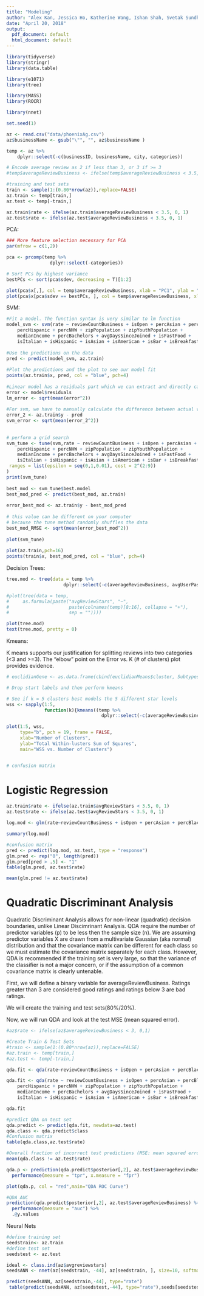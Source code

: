 ```yaml
---
title: "Modeling"
author: "Alex Kan, Jessica Ho, Katherine Wang, Ishan Shah, Svetak Sundhar"
date: "April 20, 2018"
output:
  pdf_document: default
  html_document: default
---
```


```r
library(tidyverse)
library(stringr)
library(data.table)

library(e1071)
library(tree)

library(MASS)
library(ROCR)

library(nnet)

set.seed(1)
```

```r
az <- read.csv("data/phoenixAg.csv")
az$businessName <- gsub("\"", "", az$businessName )

temp <- az %>% 
    dplyr::select(-c(businessID, businessName, city, categories))

# Encode average review as 2 if less than 3, or 3 if >= 3 
#temp$averageReviewBusiness <- ifelse(temp$averageReviewBusiness < 3.5, 0, 1)

#training and test sets
train <- sample(1:(0.80*nrow(az)),replace=FALSE) 
az.train <- temp[train,]
az.test <- temp[-train,]

az.train$rate <- ifelse(az.train$averageReviewBusiness < 3.5, 0, 1)
az.test$rate <- ifelse(az.test$averageReviewBusiness < 3.5, 0, 1)
```

PCA:
```r

### More feature selection necessary for PCA 
par(mfrow = c(1,2))

pca <- prcomp(temp %>% 
                dplyr::select(-categories))

# Sort PCs by highest variance 
bestPCs <- sort(pca$sdev, decreasing = T)[1:2]

plot(pca$x[,], col = temp$averageReviewBusiness, xlab = "PC1", ylab = "PC2", main = "All PCs")
plot(pca$x[pca$sdev == bestPCs, ], col = temp$averageReviewBusiness, xlab = "PC1", ylab = "PC2", main = "Two Highest Variance")

```

SVM: 
```r
#Fit a model. The function syntax is very similar to lm function
model_svm <- svm(rate ~ reviewCountBusiness + isOpen + percAsian + percBlack + 
    percHispanic + percNHW + zipPopulation + zipYouthPopulation + 
    medianIncome + percBachelors + avgDaysSinceJoined + isFastFood + 
    isItalian + isHispanic + isAsian + isAmerican + isBar + isBreakfast , az.train)
 
#Use the predictions on the data
pred <- predict(model_svm, az.train)
 
#Plot the predictions and the plot to see our model fit
points(az.train$x, pred, col = "blue", pch=4)
 
#Linear model has a residuals part which we can extract and directly calculate rmse
error <- model$residuals 
lm_error <- sqrt(mean(error^2)) 
 
#For svm, we have to manually calculate the difference between actual values (train$y) with our predictions (pred)
error_2 <- az.train$y - pred
svm_error <- sqrt(mean(error_2^2)) 
 
 
# perform a grid search
svm_tune <- tune(svm,rate ~ reviewCountBusiness + isOpen + percAsian + percBlack + 
    percHispanic + percNHW + zipPopulation + zipYouthPopulation + 
    medianIncome + percBachelors + avgDaysSinceJoined + isFastFood + 
    isItalian + isHispanic + isAsian + isAmerican + isBar + isBreakfast , data = az.train,
 ranges = list(epsilon = seq(0,1,0.01), cost = 2^(2:9))
)
print(svm_tune)
 
best_mod <- svm_tune$best.model
best_mod_pred <- predict(best_mod, az.train) 
 
error_best_mod <- az.train$y - best_mod_pred 
 
# this value can be different on your computer
# because the tune method randomly shuffles the data
best_mod_RMSE <- sqrt(mean(error_best_mod^2)) 
 
plot(svm_tune)
 
plot(az.train,pch=16)
points(train$x, best_mod_pred, col = "blue", pch=4)

```

Decision Trees: 
```r
tree.mod <- tree(data = temp %>% 
                     dplyr::select(-c(averageReviewBusiness, avgUserPastReview, categories)), avgReviewStars ~.)

#plot(tree(data = temp,
#     as.formula(paste("avgReviewStars", "~",
#                      paste(colnames(temp)[8:16], collapse = "+"),
#                      sep = ""))))

plot(tree.mod)
text(tree.mod, pretty = 0)
```

Kmeans: 

K means supports our justification for splitting reviews into two categories (<3 and >=3). The "elbow" point on the Error vs. K (# of clusters) plot provides evidence.
```r
# euclidianGene <- as.data.frame(cbind(euclidianMeans$cluster, Subtypes))

# Drop start labels and then perform kmeans 

# See if k = 5 clusters best models the 5 different star levels
wss <- sapply(1:5, 
              function(k){kmeans((temp %>% 
                                   dplyr::select(-c(averageReviewBusiness, categories))), k, nstart = 25)$tot.withinss})

plot(1:5, wss,
     type="b", pch = 19, frame = FALSE, 
     xlab="Number of Clusters",
     ylab="Total Within-lusters Sum of Squares",
     main="WSS vs. Number of Clusters")


# confusion matrix 
```

# Logistic Regression

```r
az.train$rate <- ifelse(az.train$avgReviewStars < 3.5, 0, 1)
az.test$rate <- ifelse(az.test$avgReviewStars < 3.5, 0, 1)

log.mod <- glm(rate~reviewCountBusiness + isOpen + percAsian + percBlack + percHispanic + percNHW + zipPopulation + zipYouthPopulation + medianIncome + percBachelors + avgDaysSinceJoined + isFastFood + isItalian + isHispanic + isAsian + isAmerican + isBar + isBreakfast, data = az.train, family = binomial)

summary(log.mod)

#confusion matrix
pred <- predict(log.mod, az.test, type = "response")
glm.pred <- rep("0", length(pred))
glm.pred[pred > .5] <- "1"
table(glm.pred, az.test$rate)

mean(glm.pred != az.test$rate)
```

# Quadratic Discriminant Analysis

Quadratic Discriminant Analysis allows for non-linear (quadratic) decision boundaries, unlike Linear Discimrinant Analysis. QDA require the number of predictor variables (p) to be less then the sample size (n). We are assuming predictor variables X are drawn from a multivariate Gaussian (aka normal) distribution and that the covariance matrix can be different for each class so we must estimate the covariance matrix separately for each class. However, QDA is recommended if the training set is very large, so that the variance of the classifier is not a major concern, or if the assumption of a common covariance matrix is clearly untenable.

First, we will define a binary variable for averageReviewBusiness. Ratings greater than 3 are considered good ratings and ratings below 3 are bad ratings.

We will create the training and test sets(80%/20%).

Now, we will run QDA and look at the test MSE (mean squared error).
```r
#az$rate <- ifelse(az$averageReviewBusiness < 3, 0,1)

#Create Train & Test Sets
#train <- sample(1:(0.80*nrow(az)),replace=FALSE)
#az.train <- temp[train,]
#az.test <- temp[-train,]
```

```r
qda.fit <- qda(rate~reviewCountBusiness + isOpen + percAsian + percBlack + percHispanic + percNHW + zipPopulation + zipYouthPopulation + medianIncome + percBachelors + avgDaysSinceJoined + isFastFood + isItalian + isHispanic + isAsian + isAmerican + isBar + isBreakfast, data = az.train)

qda.fit <- qda(rate ~ reviewCountBusiness + isOpen + percAsian + percBlack + 
    percHispanic + percNHW + zipPopulation + zipYouthPopulation + 
    medianIncome + percBachelors + avgDaysSinceJoined + isFastFood + 
    isItalian + isHispanic + isAsian + isAmerican + isBar + isBreakfast, data = az.train)

qda.fit

#predict QDA on test set
qda.predict <- predict(qda.fit, newdata=az.test)
qda.class <- qda.predict$class
#Confusion matrix
table(qda.class,az.test$rate)

#Overall fraction of incorrect test predictions (MSE: mean squared error)
mean(qda.class != az.test$rate)
```

```r
qda.p <- prediction(qda.predict$posterior[,2], az.test$averageReviewBusiness) %>%
  performance(measure = "tpr", x.measure = "fpr")

plot(qda.p, col = "red",main="QDA ROC Curve")

#QDA AUC
prediction(qda.predict$posterior[,2], az.test$averageReviewBusiness) %>%
  performance(measure = "auc") %>%
  .@y.values
```


Neural Nets

```r
#define training set
seedstrain<- az.train
#define test set
seedstest <- az.test

ideal <- class.ind(az$avgreviewstars)
seedsANN <- nnet(az[seedstrain, -44], az[seedstrain, ], size=10, softmax=TRUE)

predict(seedsANN, az[seedstrain,-44], type="rate")
 table(predict(seedsANN, az[seedstest,-44], type="rate"),seeds[seedstest,]$rate)
```

